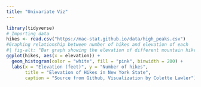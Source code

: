 ```yaml
---
title: "Univariate Viz"
---
```



```r
library(tidyverse)
# Importing data
hikes <- read.csv("https://mac-stat.github.io/data/high_peaks.csv")
#Graphing relationship between number of hikes and elevation of each
#| fig-alt: "Bar graph showing the elevation of different mountain hikes in New York state. Most are in between 4000 and 4500 feet, with only a few as over 5000 and under 3500."
ggplot(hikes, aes(x = elevation)) +
  geom_histogram(color = "white", fill = "pink", binwidth = 200) +
  labs(x = "Elevation (feet)", y = "Number of hikes",
       title = "Elevation of Hikes in New York State",
       caption = "Source from Github, Visualization by Colette Lawler")
```
